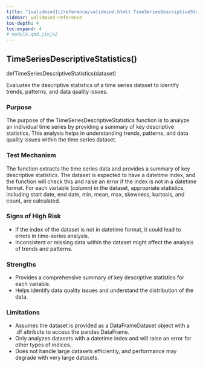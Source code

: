 ```yaml
---
title: "[validmind](/reference/validmind.html).TimeSeriesDescriptiveStatistics"
sidebar: validmind-reference
toc-depth: 4
toc-expand: 4
# module.qmd.jinja2
---
```


<!-- function.qmd.jinja2 -->

## TimeSeriesDescriptiveStatistics[()]{.muted}

<!-- signatures.jinja2 -->

::: {.signature}

<span class="kw">def</span><span class="name">TimeSeriesDescriptiveStatistics</span>(<span class="params"><span class="n">dataset</span></span>)

:::

<!-- docstring.jinja2 -->

Evaluates the descriptive statistics of a time series dataset to identify trends, patterns, and data quality issues.

### Purpose

The purpose of the TimeSeriesDescriptiveStatistics function is to analyze an individual time series by providing a summary of key descriptive statistics. This analysis helps in understanding trends, patterns, and data quality issues within the time series dataset.

### Test Mechanism

The function extracts the time series data and provides a summary of key descriptive statistics. The dataset is expected to have a datetime index, and the function will check this and raise an error if the index is not in a datetime format. For each variable (column) in the dataset, appropriate statistics, including start date, end date, min, mean, max, skewness, kurtosis, and count, are calculated.

### Signs of High Risk

- If the index of the dataset is not in datetime format, it could lead to errors in time-series analysis.
- Inconsistent or missing data within the dataset might affect the analysis of trends and patterns.

### Strengths

- Provides a comprehensive summary of key descriptive statistics for each variable.
- Helps identify data quality issues and understand the distribution of the data.

### Limitations

- Assumes the dataset is provided as a DataFrameDataset object with a .df attribute to access the pandas DataFrame.
- Only analyzes datasets with a datetime index and will raise an error for other types of indices.
- Does not handle large datasets efficiently, and performance may degrade with very large datasets.
